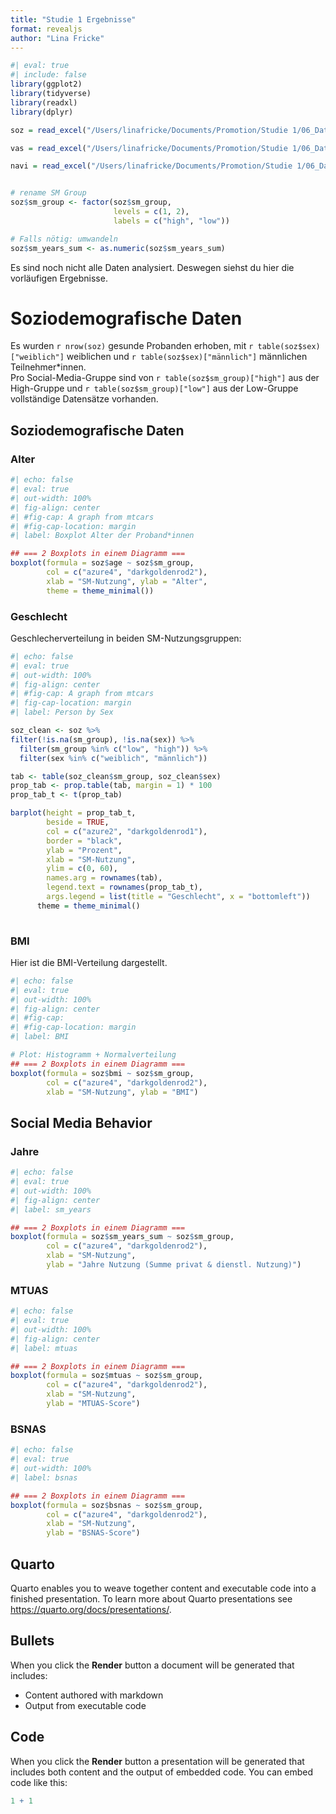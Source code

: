 ```yaml
---
title: "Studie 1 Ergebnisse"
format: revealjs
author: "Lina Fricke"
---
```

```r
#| eval: true
#| include: false
library(ggplot2)
library(tidyverse)
library(readxl)
library(dplyr)

soz = read_excel("/Users/linafricke/Documents/Promotion/Studie 1/06_Data/Soziodemografische Daten/Soziodemografische_Daten_und_Einflussfaktoren.xlsx")

vas = read_excel("/Users/linafricke/Documents/Promotion/Studie 1/06_Data/Soziodemografische Daten/Soziodemografische_Daten_und_Einflussfaktoren.xlsx", sheet = "VAS data")

navi = read_excel("/Users/linafricke/Documents/Promotion/Studie 1/06_Data/Neuronavigation/Neuronavigation_IX_korrigiert.xlsx")


# rename SM Group 
soz$sm_group <- factor(soz$sm_group,
                       levels = c(1, 2),
                       labels = c("high", "low"))

# Falls nötig: umwandeln
soz$sm_years_sum <- as.numeric(soz$sm_years_sum)

```

::: {.callout-note}
Es sind noch nicht alle Daten analysiert. Deswegen siehst du hier die vorläufigen Ergebnisse.
:::

# Soziodemografische Daten

Es wurden `r nrow(soz)` gesunde Probanden erhoben, mit `r table(soz$sex)["weiblich"]` weiblichen und `r table(soz$sex)["männlich"]` männlichen Teilnehmer*innen.  
Pro Social-Media-Gruppe sind von `r table(soz$sm_group)["high"]` aus der High-Gruppe und `r table(soz$sm_group)["low"]` aus der Low-Gruppe vollständige Datensätze vorhanden.


::: {.panel-tabset}

# Soziodemografische Daten

### Alter

```r
#| echo: false
#| eval: true
#| out-width: 100%                               
#| fig-align: center                             
#| #fig-cap: A graph from mtcars
#| #fig-cap-location: margin
#| label: Boxplot Alter der Proband*innen

## === 2 Boxplots in einem Diagramm ===
boxplot(formula = soz$age ~ soz$sm_group, 
        col = c("azure4", "darkgoldenrod2"),
        xlab = "SM-Nutzung", ylab = "Alter",
        theme = theme_minimal())
```


### Geschlecht

Geschlecherverteilung in beiden SM-Nutzungsgruppen:
```r
#| echo: false
#| eval: true
#| out-width: 100%                                
#| fig-align: center                             
#| #fig-cap: A graph from mtcars
#| fig-cap-location: margin
#| label: Person by Sex

soz_clean <- soz %>%
filter(!is.na(sm_group), !is.na(sex)) %>%
  filter(sm_group %in% c("low", "high")) %>%
  filter(sex %in% c("weiblich", "männlich"))

tab <- table(soz_clean$sm_group, soz_clean$sex)
prop_tab <- prop.table(tab, margin = 1) * 100
prop_tab_t <- t(prop_tab)

barplot(height = prop_tab_t,
        beside = TRUE,
        col = c("azure2", "darkgoldenrod1"),
        border = "black",
        ylab = "Prozent",
        xlab = "SM-Nutzung",
        ylim = c(0, 60),
        names.arg = rownames(tab),
        legend.text = rownames(prop_tab_t),
        args.legend = list(title = "Geschlecht", x = "bottomleft"))
      theme = theme_minimal()
       
```



### BMI

Hier ist die BMI-Verteilung dargestellt.

```r
#| echo: false
#| eval: true
#| out-width: 100%                                
#| fig-align: center                             
#| #fig-cap: 
#| #fig-cap-location: margin
#| label: BMI

# Plot: Histogramm + Normalverteilung
## === 2 Boxplots in einem Diagramm ===
boxplot(formula = soz$bmi ~ soz$sm_group, 
        col = c("azure4", "darkgoldenrod2"),
        xlab = "SM-Nutzung", ylab = "BMI")
```

:::




## Social Media Behavior

::: {.panel-tabset}

### Jahre
```r
#| echo: false
#| eval: true
#| out-width: 100%                                
#| fig-align: center                             
#| label: sm_years

## === 2 Boxplots in einem Diagramm ===
boxplot(formula = soz$sm_years_sum ~ soz$sm_group, 
        col = c("azure4", "darkgoldenrod2"),
        xlab = "SM-Nutzung", 
        ylab = "Jahre Nutzung (Summe privat & dienstl. Nutzung)")

```

### MTUAS

```r
#| echo: false
#| eval: true
#| out-width: 100%                                
#| fig-align: center                             
#| label: mtuas

## === 2 Boxplots in einem Diagramm ===
boxplot(formula = soz$mtuas ~ soz$sm_group, 
        col = c("azure4", "darkgoldenrod2"),
        xlab = "SM-Nutzung", 
        ylab = "MTUAS-Score")
```

### BSNAS

```r
#| echo: false
#| eval: true
#| out-width: 100%                                
#| label: bsnas

## === 2 Boxplots in einem Diagramm ===
boxplot(formula = soz$bsnas ~ soz$sm_group, 
        col = c("azure4", "darkgoldenrod2"),
        xlab = "SM-Nutzung", 
        ylab = "BSNAS-Score")
```

:::

## Quarto

Quarto enables you to weave together content and executable code into a finished presentation. To learn more about Quarto presentations see <https://quarto.org/docs/presentations/>.

## Bullets

When you click the **Render** button a document will be generated that includes:

-   Content authored with markdown
-   Output from executable code

## Code

When you click the **Render** button a presentation will be generated that includes both content and the output of embedded code. You can embed code like this:

```r
1 + 1
```


